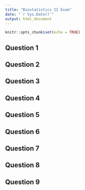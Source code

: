 ```yaml
---
title: "Biostatistics II Exam"
date: "`r Sys.Date()`"
output: html_document
---
```


```r
knitr::opts_chunk$set(echo = TRUE)
```


## Question 1


## Question 2


## Question 3


## Question 4 


## Question 5


## Question 6 


## Question 7


## Question 8


## Question 9